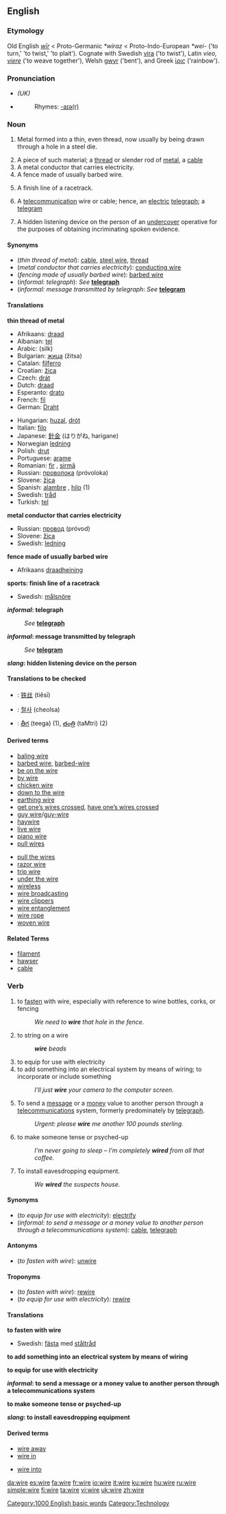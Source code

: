 ==English==

{{wikipedia}}

===Etymology===
Old English ''[[wir#Old English|wīr]]'' < Proto-Germanic ''*wiraz'' < Proto-Indo-European ''*wei-'' ('to turn,' 'to twist,' 'to plait'). Cognate with Swedish [[vira]] ('to twist'), Latin ''vieo, [[viere]]'' ('to weave together'), Welsh [[gwyr]] ('bent'), and Greek [[ίρις]] ('rainbow').

===Pronunciation===
*''(UK)'' {{IPA|/waɪə/}}
*{{audio|en-us-wire.ogg|Audio (US)}}
*:Rhymes: [[Rhymes:English:-aɪə(r)|-aɪə(r)]]

===Noun===
{{en-noun|s|-}}

# {{uncountable}} Metal formed into a thin, even thread, now usually by being drawn through a hole in a steel die.
# A piece of such material; a [[thread]] or slender rod of [[metal]], a [[cable]]
# A metal conductor that carries electricity.
# A fence made of usually barbed wire.
# {{sports}} A finish line of a racetrack.
# {{informal}} A [[telecommunication]] wire or cable; hence, an [[electric]] [[telegraph]]; a [[telegram]]
# {{slang}} A hidden listening device on the person of an [[undercover]] operative for the purposes of obtaining incriminating spoken evidence.

====Synonyms====
*(''thin thread of metal''): [[cable]], [[steel wire]], [[thread]]
*(''metal conductor that carries electricity''): [[conducting wire]]
*(''fencing made of usually barbed wire''): [[barbed wire]]
*(''informal: telegraph''): ''See'' '''[[telegraph]]'''
*(''informal: message transmitted by telegraph'': ''See'' '''[[telegram]]'''

====Translations====
'''thin thread of metal'''
{{top}}
*Afrikaans: [[draad]]
*Albanian: [[tel]] {{m}}
*Arabic: {{ARchar|[[سلك]]}} (silk)
*Bulgarian: [[жица]] (žitsa) {{f}}
*Catalan: [[filferro]] {{m}}
*Croatian: [[žica]] {{f}}
*Czech: [[drát]] {{m}}
*Dutch: [[draad]]
*Esperanto: [[drato]]
*French: [[fil]] {{m}}
*German: [[Draht]] {{m}}
{{mid}}
*Hungarian: [[huzal]], [[drót]]
*Italian: [[filo]] {{m}}
*Japanese: [[針金]] (はりがね, harigane)
*Norwegian [[ledning]] {{m}}
*Polish: [[drut]] {{m}}
*Portuguese: [[arame]] {{m}}
*Romanian: [[fir]] {{n}}, [[sirmă]] {{f}}
*Russian: [[проволока]] (próvoloka) {{f}}
*Slovene: [[žica]] {{f}}
*Spanish: [[alambre]] {{m}}, [[hilo]] {{m}} (1)
*Swedish: [[tråd]] {{c}}
*Turkish: [[tel]]
{{bottom}}

'''metal conductor that carries electricity'''
{{top}}
{{mid}}
*Russian: [[провод]] (próvod) {{m}}
*Slovene: [[žica]] {{f}}
*Swedish: [[ledning]] {{c}}
{{bottom}}

'''fence made of usually barbed wire'''
{{top}}
*Afrikaans [[draadheining]]
{{mid}}
{{bottom}}

'''sports: finish line of a racetrack'''
{{top}}
{{mid}}
*Swedish: [[målsnöre]] {{n}}
{{bottom}}

'''''informal'': telegraph'''
:''See'' '''[[telegraph]]'''

'''''informal'': message transmitted by telegraph'''
:''See'' '''[[telegram]]'''

'''''slang'': hidden listening device on the person'''
{{top}}
{{mid}}
{{bottom}}

====Translations to be checked====
{{checktrans}}
{{top}}
*{{ttbc|Chinese}}: [[铁丝]] (tiěsī)
*{{ttbc|Korean}}: [[철사]] (cheolsa)
*{{ttbc|Telugu}}: [[తీగ]] (teega) (1), [[తంత్రి]] (taMtri) (2)
{{bottom}}

====Derived terms====
{{top2}}
*[[baling wire]]
*[[barbed wire]], [[barbed-wire]]
*[[be on the wire]]
*[[by wire]]
*[[chicken wire]]
*[[down to the wire]]
*[[earthing wire]]
*[[get one's wires crossed|get one’s wires crossed]], [[have one's wires crossed|have one’s wires crossed]]
*[[guy wire]]/[[guy-wire]]
*[[haywire]]
*[[live wire]]
*[[piano wire]]
*[[pull wires]]
{{mid2}}
*[[pull the wires]]
*[[razor wire]]
*[[trip wire]]
*[[under the wire]]
*[[wireless]]
*[[wire broadcasting]]
*[[wire clippers]]
*[[wire entanglement]]
*[[wire rope]]
*[[woven wire]]
{{bottom}}

====Related Terms====
*[[filament]]
*[[hawser]]
*[[cable]]

===Verb===
{{en-verb|wir|ing}}

# to [[fasten]] with wire, especially with reference to wine bottles, corks, or fencing
#:''We need to '''wire''' that hole in the fence.''
# to string on a wire
#:'''''wire''' beads''
# to equip for use with electricity
# to add something into an electrical system by means of wiring; to incorporate or include something
#:''I'll just '''wire''' your camera to the computer screen.''
#{{informal}} To send a [[message]] or a [[money]] value to another person through a [[telecommunications]] system, formerly predominately by [[telegraph]].
#:''Urgent: please '''wire''' me another 100 pounds sterling.''
# to make someone tense or psyched-up
#:''I'm never going to sleep – I'm completely '''wired''' from all that coffee.''
# {{slang}} To install eavesdropping equipment.
#:''We '''wired''' the suspects house.''

====Synonyms====
*(''to equip for use with electricity''): [[electrify]]
*(''informal: to send a message or a money value to another person through a telecommunications system''): [[cable]], [[telegraph]]

====Antonyms====
*(''to fasten with wire''): [[unwire]]

====Troponyms====
*(''to fasten with wire''): [[rewire]]
*(''to equip for use with electricity''): [[rewire]]

====Translations====
'''to fasten with wire'''
{{top}}
{{mid}}
*Swedish: [[fästa]] med [[ståltråd]]
{{bottom}}

'''to add something into an electrical system by means of wiring'''
{{top}}
{{mid}}
{{bottom}}

'''to equip for use with electricity'''
{{top}}
{{mid}}
{{bottom}}

'''''informal'': to send a message or a money value to another person through a telecommunications system'''
{{top}}
{{mid}}
{{bottom}}

'''to make someone tense or psyched-up'''
{{top}}
{{mid}}
{{bottom}}

'''''slang'': to install eavesdropping equipment'''
{{top}}
{{mid}}
{{bottom}}

====Derived terms====
{{top2}}
*[[wire away]]
*[[wire in]]
{{mid2}}
*[[wire into]]
{{bottom}}

[[Category:1000 English basic words]]
[[Category:Technology]]

[[da:wire]]
[[es:wire]]
[[fa:wire]]
[[fr:wire]]
[[io:wire]]
[[it:wire]]
[[ku:wire]]
[[hu:wire]]
[[ru:wire]]
[[simple:wire]]
[[fi:wire]]
[[ta:wire]]
[[vi:wire]]
[[uk:wire]]
[[zh:wire]]